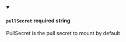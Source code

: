 
<details className="config-field" data-expandable="false" open>
<summary>

#### `pullSecret` <span class="config-field-required" data-required="false">required</span> <span class="config-field-type">string</span> <span class="config-field-default"></span> <span class="config-field-enum"></span>

PullSecret is the pull secret to mount by default

</summary>



</details>
